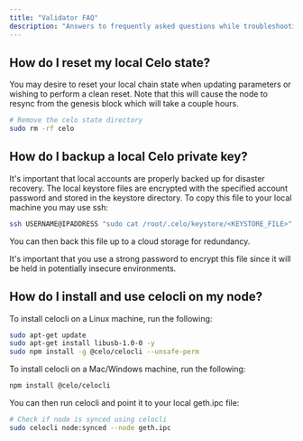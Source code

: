 ```yaml
---
title: "Validator FAQ"
description: "Answers to frequently asked questions while troubleshooting isses as a Validator."
---
```


## How do I reset my local Celo state?[](#how-do-i-reset-my-local-celo-state "Direct link to heading")

You may desire to reset your local chain state when updating parameters or wishing to perform a clean reset. Note that this will cause the node to resync from the genesis block which will take a couple hours.

```bash
# Remove the celo state directory
sudo rm -rf celo

```

## How do I backup a local Celo private key?[](#how-do-i-backup-a-local-celo-private-key "Direct link to heading")

It's important that local accounts are properly backed up for disaster recovery. The local keystore files are encrypted with the specified account password and stored in the keystore directory. To copy this file to your local machine you may use ssh:

```bash
ssh USERNAME@IPADDRESS "sudo cat /root/.celo/keystore/<KEYSTORE_FILE>" > ./nodeIdentity

```

You can then back this file up to a cloud storage for redundancy.

<Warning>
  It's important that you use a strong password to encrypt this file since it
  will be held in potentially insecure environments.
</Warning>

## How do I install and use celocli on my node?[](#how-do-i-install-and-use-celocli-on-my-node "Direct link to heading")

To install celocli on a Linux machine, run the following:

```bash
sudo apt-get update
sudo apt-get install libusb-1.0-0 -y
sudo npm install -g @celo/celocli --unsafe-perm

```

To install celocli on a Mac/Windows machine, run the following:

```bash
npm install @celo/celocli

```

You can then run celocli and point it to your local geth.ipc file:

```bash
# Check if node is synced using celocli
sudo celocli node:synced --node geth.ipc

```
